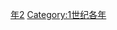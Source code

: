 {{Catnav|頁面分類|历史|歷史時代|年|1世纪各年}}

{{catmore}}
{{Commons category|42}}

[[Category:40年代|年2]]
[[Category:1世纪各年|Category:1世纪各年]]
